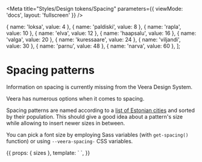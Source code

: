
<Meta title="Styles/Design tokens/Spacing" parameters={{ viewMode: 'docs', layout: 'fullscreen' }} />

  { name: 'loksa', value: 4 }, 
  { name: 'paldiski', value: 8 }, 
  { name: 'rapla', value: 10 },
  { name: 'elva', value: 12 }, 
  { name: 'haapsalu', value: 16 },
  { name: 'valga', value: 20 },
  { name: 'kuressaare', value: 24 },
  { name: 'viljandi', value: 30 },
  { name: 'parnu', value: 48 },
  { name: 'narva', value: 60 },
];

# Spacing patterns

Information on spacing is currently missing from the Veera Design System. 

Veera has numerous options when it comes to spacing. 

Spacing patterns are named according to a [list of Estonian cities](https://en.wikipedia.org/wiki/List_of_cities_and_towns_in_Estonia) and sorted by their population. This should give a good idea about a pattern's size while allowing to insert newer sizes in between. 

You can pick a font size by employing Sass variables (with `get-spacing()` function) or using `--veera-spacing-` CSS variables.

<Story name="Spacing" height="650px">
  {{
    props: { sizes },
    template: `
      <ria-poc-storybook-spacing-specimen>
        <ria-poc-storybook-spacing-specimen-item *ngFor="let size of sizes" [ngStyle]="{'--spacing': 'var(--veera-spacing-' + size.name}" [label]="'' + (size.name | titlecase) + ': ' + size.value + 'px'"></ria-poc-storybook-spacing-specimen-item>
      </ria-poc-storybook-spacing-specimen>
    `,
  }}
</Story>
